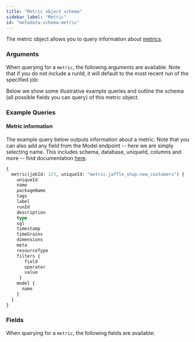 ```yaml
---
title: "Metric object schema"
sidebar_label: "Metric"
id: "metadata-schema-metric"
---
```



The metric object allows you to query information about [metrics](/docs/build/metrics).

### Arguments

When querying for a `metric`, the following arguments are available. Note that if you do not include a runId, it will default to the most recent run of the specified job:

<ArgsTable queryName="metric" />

Below we show some illustrative example queries and outline the schema (all possible fields you can query) of this metric object.

### Example Queries
#### Metric information

The example query below outputs information about a metric.  Note that you can also add any field from the Model endpoint -- here we are simply selecting name. This includes schema, database, uniqueId, columns and more -- find documentation [here](/docs/dbt-cloud-apis/metadata-schema-model).


```graphql
{
  metric(jobId: 123, uniqueId: "metric.jaffle_shop.new_customers") {
    uniqueId
    name
    packageName
    tags
    label
    runId
    description
    type
    sql
    timestamp
    timeGrains
    dimensions
    meta
    resourceType
    filters {
       field
       operator
       value
     }
    model {
      name
    }
  }
}

```

### Fields
When querying for a `metric`, the following fields are available:

<SchemaTable nodeName="MetricNode" />
